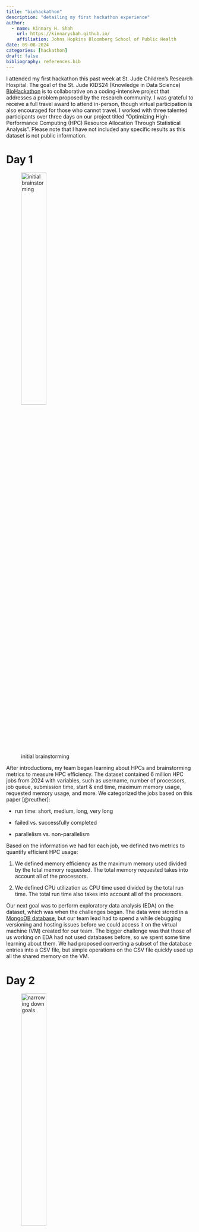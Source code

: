 ```yaml
---
title: "biohackathon"
description: "detailing my first hackathon experience"
author:
  - name: Kinnary H. Shah
    url: https://kinnaryshah.github.io/
    affiliation: Johns Hopkins Bloomberg School of Public Health
date: 09-08-2024
categories: [hackathon]  
draft: false 
bibliography: references.bib 
---
```


I attended my first hackathon this past week at St. Jude Children's Research Hospital. The goal of the St. Jude KIDS24 (Knowledge in Data Science) [BioHackathon](https://www.stjude.org/research/why-st-jude/biohackathon.html) is to collaborative on a coding-intensive project that addresses a problem proposed by the research community. I was grateful to receive a full travel award to attend in-person, though virtual participation is also encouraged for those who cannot travel. I worked with three talented participants over three days on our project titled "Optimizing High-Performance Computing (HPC) Resource Allocation Through Statistical Analysis". Please note that I have not included any specific results as this dataset is not public information.

# **Day 1**

![initial brainstorming](IMG_4496.jpg){width="40%"}

After introductions, my team began learning about HPCs and brainstorming metrics to measure HPC efficiency. The dataset contained 6 million HPC jobs from 2024 with variables, such as username, number of processors, job queue, submission time, start & end time, maximum memory usage, requested memory usage, and more. We categorized the jobs based on this paper [@reuther]:

-   run time: short, medium, long, very long

-   failed vs. successfully completed

-   parallelism vs. non-parallelism

Based on the information we had for each job, we defined two metrics to quantify efficient HPC usage:

1.  We defined memory efficiency as the maximum memory used divided by the total memory requested. The total memory requested takes into account all of the processors.

2.  We defined CPU utilization as CPU time used divided by the total run time. The total run time also takes into account all of the processors.

Our next goal was to perform exploratory data analysis (EDA) on the dataset, which was when the challenges began. The data were stored in a [MongoDB database](https://www.mongodb.com), but our team lead had to spend a while debugging versioning and hosting issues before we could access it on the virtual machine (VM) created for our team. The bigger challenge was that those of us working on EDA had not used databases before, so we spent some time learning about them. We had proposed converting a subset of the database entries into a CSV file, but simple operations on the CSV file quickly used up all the shared memory on the VM.

# **Day 2**

![narrowing down goals](IMG_4531.jpg){width="40%"}

At the beginning of Day 2, we narrowed down our goals for the project. I worked with the dataset to visualize and quantify associations between variables of interest and efficient usage of the HPC. In order to do this, I used Python to interface with the MongoDB database. The element-wise division that crashed the VM when using a CSV file was calculated in seconds. This efficiency opened up many more possible analyses for the project. Through this project, I gained a deep appreciation for databases and want to continue learning about their various uses. In parallel, one of my teammates built a realtime website to show current usage of the HPC in terms of submitted jobs and resources available on each queue/node. Another teammate worked on aggregating the jobs in 15-minute intervals. We hoped to use these aggregated results to predict wait time for an individual job with regard to current usage of the HPC. Before wrapping up for the day, we walked through our results and discussed challenges. There were many unforeseen challenges including:

-   Jobs with memory utilization larger than 1: Theoretically, all jobs that use more memory than requested should fail. However, there can be special cases in which jobs use more memory than requested only for a few seconds, and then dip back down under the threshold of memory requested. These jobs can continue running to completion, but they do slow down the queue and slow down the run time of jobs that are already running because they hog the resources and slow down the node.

-   Most metrics were highly right-skewed: The majority of jobs were within a small range of time, memory, number of processors, and other metrics. But, there were some jobs that ran much longer, with much more memory, and/or many more processors than the vast majority. Using a log-transformation helped us visualize and model these metrics.

-   Some jobs have negative pending time: One variable we analyzed was pending time, which is the difference between the submission time and the start time of a job. We found that some of these values were actually negative, later realizing this was due to users cancelling jobs before they started.

::: callout-note
## Touring St. Jude

We had the opportunity to tour the St. Jude campus, as well as the HPC facility where the equipment is stored!
:::

# **Day 3**

For the first half of the day, we refined our visualizations, model, and realtime website to create a story for our final presentation. Our analyses informed what results to incorporate into the final draft of the website. During the final hours of the hackathon, I created a written report of our results and we collaboratively created a slide deck for our final presentation. The presentations were very casual. Other participants and researchers from St. Jude walked around each team's station to ask questions about the projects. I enjoyed my experience and learned a lot during the process. My teammate will finish developing the website and continue these analyses to serve St. Jude's HPC users.

::: callout-tip
## Interesting Findings

We found that submitting jobs on the weekend or during non-business hours reduced wait time significantly. This is likely unsurprising to HPC users, but it was interesting to confirm!
:::

In addition to expanding my knowledge of data structures and efficient usage of high-performance computing, I had the chance to connect with several biostatisticians and computational biologists at St. Jude and from other institutions. The students and faculty at the hackathon were kind and welcoming, and my teammates were very encouraging throughout the process. I also explored Memphis during the evenings, with highlights being the Bass Pro Shops at the Memphis Pyramid and the National Civil Rights Museum. For students on the fence about participating in a hackathon, I would encourage you to try it out! Your project may not be groundbreaking, but it is an opportunity to learn during a very focused period of time.

::: callout-note
## Coffee

If you found this blog post helpful and would like to support my work, feel free to [buy me a coffee](https://www.buymeacoffee.com/kinnaryshah).
:::

